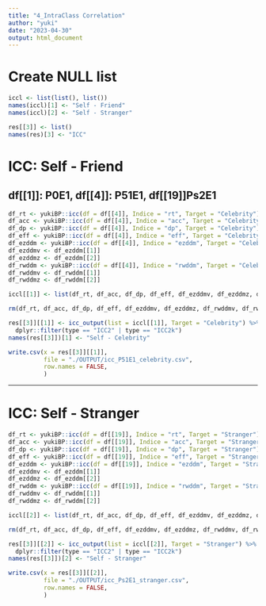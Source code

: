 ```yaml
---
title: "4_IntraClass Correlation"
author: "yuki"
date: "2023-04-30"
output: html_document
---
```

# Create NULL list
```r
iccl <- list(list(), list())
names(iccl)[1] <- "Self - Friend"
names(iccl)[2] <- "Self - Stranger"

res[[3]] <- list()
names(res)[3] <- "ICC"
```

# ICC: Self - Friend
## df[[1]]: P0E1, df[[4]]: P51E1, df[[19]]Ps2E1
```r
df_rt <- yukiBP::icc(df = df[[4]], Indice = "rt", Target = "Celebrity")
df_acc <- yukiBP::icc(df = df[[4]], Indice = "acc", Target = "Celebrity")
df_dp <- yukiBP::icc(df = df[[4]], Indice = "dp", Target = "Celebrity")
df_eff <- yukiBP::icc(df = df[[4]], Indice = "eff", Target = "Celebrity")
df_ezddm <- yukiBP::icc(df = df[[4]], Indice = "ezddm", Target = "Celebrity")
df_ezddmv <- df_ezddm[[1]]
df_ezddmz <- df_ezddm[[2]]
df_rwddm <- yukiBP::icc(df = df[[4]], Indice = "rwddm", Target = "Celebrity")
df_rwddmv <- df_rwddm[[1]]
df_rwddmz <- df_rwddm[[2]]
```

```r
iccl[[1]] <- list(df_rt, df_acc, df_dp, df_eff, df_ezddmv, df_ezddmz, df_rwddmv, df_rwddmz)

rm(df_rt, df_acc, df_dp, df_eff, df_ezddmv, df_ezddmz, df_rwddmv, df_rwddmz)
```

```r
res[[3]][[1]] <- icc_output(list = iccl[[1]], Target = "Celebrity") %>%
  dplyr::filter(type == "ICC2" | type == "ICC2k")
names(res[[3]])[1] <- "Self - Celebrity"
```

```r
write.csv(x = res[[3]][[1]],
          file = "./OUTPUT/icc_P51E1_celebrity.csv",
          row.names = FALSE,
          )
```


--------------------------------------------------------------------------------

# ICC: Self - Stranger
```r
df_rt <- yukiBP::icc(df = df[[19]], Indice = "rt", Target = "Stranger")
df_acc <- yukiBP::icc(df = df[[19]], Indice = "acc", Target = "Stranger")
df_dp <- yukiBP::icc(df = df[[19]], Indice = "dp", Target = "Stranger")
df_eff <- yukiBP::icc(df = df[[19]], Indice = "eff", Target = "Stranger")
df_ezddm <- yukiBP::icc(df = df[[19]], Indice = "ezddm", Target = "Stranger")
df_ezddmv <- df_ezddm[[1]]
df_ezddmz <- df_ezddm[[2]]
df_rwddm <- yukiBP::icc(df = df[[19]], Indice = "rwddm", Target = "Stranger")
df_rwddmv <- df_rwddm[[1]]
df_rwddmz <- df_rwddm[[2]]
```

```r
iccl[[2]] <- list(df_rt, df_acc, df_dp, df_eff, df_ezddmv, df_ezddmz, df_rwddmv, df_rwddmz)

rm(df_rt, df_acc, df_dp, df_eff, df_ezddmv, df_ezddmz, df_rwddmv, df_rwddmz)
```

```r
res[[3]][[2]] <- icc_output(list = iccl[[2]], Target = "Stranger") %>%
  dplyr::filter(type == "ICC2" | type == "ICC2k")
names(res[[3]])[2] <- "Self - Stranger"
```

```r
write.csv(x = res[[3]][[2]],
          file = "./OUTPUT/icc_Ps2E1_stranger.csv",
          row.names = FALSE,
          )
```